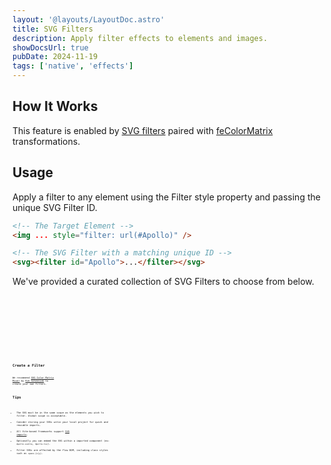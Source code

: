 ```yaml
---
layout: '@layouts/LayoutDoc.astro'
title: SVG Filters
description: Apply filter effects to elements and images.
showDocsUrl: true
pubDate: 2024-11-19
tags: ['native', 'effects']
---
```





## How It Works

This feature is enabled by [SVG filters](https://developer.mozilla.org/en-US/docs/Web/SVG/Element/filter) paired with [feColorMatrix](https://developer.mozilla.org/en-US/docs/Web/SVG/Element/feColorMatrix) transformations.

## Usage

Apply a filter to any element using the Filter style property and passing the unique SVG Filter ID.

```html
<!-- The Target Element -->
<img ... style="filter: url(#Apollo)" />

<!-- The SVG Filter with a matching unique ID -->
<svg><filter id="Apollo">...</filter></svg>
```

We've provided a curated collection of SVG Filters to choose from below.

<Preview client:visible>
	<Fragment slot="preview">
		<Example />
	</Fragment>
	<Fragment slot="code">
		<div class="space-y-4">
			<Code code={ApolloRaw} lang="astro" />
			<Code code={BlueNightRaw} lang="astro" />
			<Code code={GreenFallRaw} lang="astro" />
			<Code code={NoirRaw} lang="astro" />
			<Code code={NoirLightRaw} lang="astro" />
			<Code code={RusticRaw} lang="astro" />
			<Code code={SummerRaw} lang="astro" />
			<Code code={XProRaw} lang="astro" />
		</div>
	</Fragment>
</Preview>

## Create a Filter

We recommend [SVG Color Matrix Mixer](https://fecolormatrix.com/) by [Rik Schennink](https://x.com/rikschennink/) to create your own filters.

## Tips

- The SVG must be in the same scope as the elements you wish to filter. Global scope is acceptable.
- Consder storing your SVGs witin your local project for quick and reusable imports.
- All Vite-based frameworks support [SVG imports](https://vite.dev/guide/assets.html#importing-asset-as-url).
- Optionally you can embed the SVG within a imported component (ex: `Apollo.svelte`, `Apollo.tsx`).
- Filter SVGs are affected by the flow DOM, including class styles such as `space-{x|y}`.
